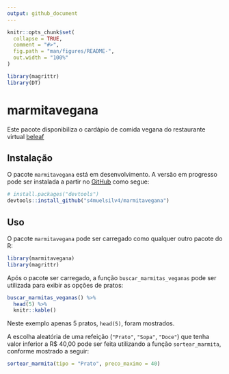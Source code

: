 ```yaml
---
output: github_document
---
```


<!-- README.md is generated from README.Rmd. Please edit that file -->

```r
knitr::opts_chunk$set(
  collapse = TRUE,
  comment = "#>",
  fig.path = "man/figures/README-",
  out.width = "100%"
)

library(magrittr)
library(DT)
```

# marmitavegana

<!-- badges: start -->
<!-- badges: end -->

Este pacote disponibiliza o cardápio de comida vegana do restaurante virtual [beleaf](https://www.beleaf.com.br/cardapio-marmitas-veganas) 

## Instalação

O pacote `marmitavegana` está em desenvolvimento. A versão em progresso pode ser instalada a partir no [GitHub](https://github.com/) como segue:

``` r
# install.packages("devtools")
devtools::install_github("s4muelsilv4/marmitavegana")
```
## Uso

O pacote `marmitavegana` pode ser carregado como qualquer outro pacote do R:

```r
library(marmitavegana)
library(magrittr)
```

Após o pacote ser carregado, a função `buscar_marmitas_veganas` pode ser utilizada para exibir as opções de pratos: 

```r
buscar_marmitas_veganas() %>% 
  head(5) %>% 
  knitr::kable()
```
Neste exemplo apenas 5 pratos, `head(5)`, foram mostrados.

A escolha aleatória de uma refeição (`"Prato"`, `"Sopa"`, `"Doce"`) que tenha valor inferior a R$ 40,00 pode ser feita utilizando a função `sortear_marmita`, conforme mostrado a seguir:

```r
sortear_marmita(tipo = "Prato", preco_maximo = 40)
```
